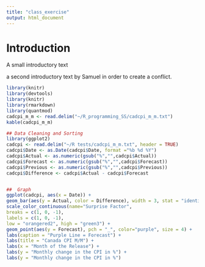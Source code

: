 ```yaml
---
title: "class_exercise"
output: html_document
---
```


# Introduction

A small introductory text

a second introductory text by Samuel in order to create a conflict.


```r
library(knitr)
library(devtools)
library(knitr)
library(rmarkdown)
library(quantmod)
cadcpi_m_m <- read.delim("~/R_programming_SS/cadcpi_m_m.txt")
kable(cadcpi_m_m)
```

```r

## Data Cleaning and Sorting
library(ggplot2)
cadcpi <- read.delim("~/R tests/cadcpi_m_m.txt", header = TRUE)
cadcpi$Date <- as.Date(cadcpi$Date, format ="%b %d %Y")
cadcpi$Actual <- as.numeric(gsub("%","",cadcpi$Actual))
cadcpi$Forecast <- as.numeric(gsub("%","",cadcpi$Forecast))
cadcpi$Previous <- as.numeric(gsub("%","",cadcpi$Previous))
cadcpi$Difference <- cadcpi$Actual - cadcpi$Forecast


##  Graph
ggplot(cadcpi, aes(x = Date)) +
geom_bar(aes(y = Actual, color = Difference), width = 3, stat = "identity") +
scale_color_continuous(name="Surprise Factor",
breaks = c(1, 0, -1),
labels = c(1, 0, -1),
low = "orangered2", high = "green3") +
geom_point(aes(y = Forecast), pch = "_", color="purple", size = 4) +
labs(caption = "Purple Line = Forecast") +
labs(title = "Canada CPI M/M") +
labs(x = "Month of the Release") +
labs(y = "Monthly change in the CPI in %") +
labs(y = "Monthly change in the CPI in %")

```

